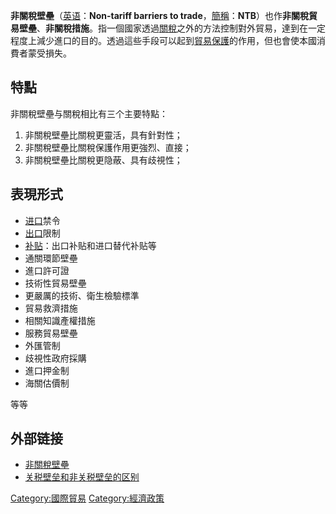 '''非關稅壁壘'''（[[英语|英语]]：'''Non-tariff barriers to trade'''，[[簡稱|簡稱]]：'''NTB'''）也作'''非關稅貿易壁壘'''、'''非關稅措施'''。指一個國家透過[[關稅|關稅]]之外的方法控制對外貿易，達到在一定程度上減少進口的目的。透過這些手段可以起到[[贸易保护主义|貿易保護]]的作用，但也會使本國消費者蒙受損失。

== 特點 ==
非關稅壁壘与關稅相比有三个主要特點：

#非關稅壁壘比關稅更靈活，具有針對性；
#非關稅壁壘比關稅保護作用更強烈、直接；
#非關稅壁壘比關稅更隐蔽、具有歧視性；

== 表現形式 ==
*[[进口|进口]]禁令
*[[出口|出口]]限制
*[[补贴|补贴]]：出口补贴和进口替代补贴等
*通關環節壁壘
*進口許可證
*技術性貿易壁壘
*更嚴厲的技術、衛生檢驗標準 
*貿易救濟措施
*相關知識產權措施
*服務貿易壁壘
*外匯管制
*歧視性政府採購
*進口押金制
*海關估價制
等等

==外部链接==
* [http://www.china001.com/show_hdr.php?xname=PPDDMV0&dname=FRTN341&xpos=42 非關稅壁壘]{{dead link|date=2018年5月 |bot=InternetArchiveBot |fix-attempted=yes }}
* [https://web.archive.org/web/20090811063859/http://www.21cp.net/info/news/2007/09/21/20070921181NqIaDNUGP.shtml 关税壁垒和非关税壁垒的区别]

[[Category:國際貿易|Category:國際貿易]]
[[Category:經濟政策|Category:經濟政策]]